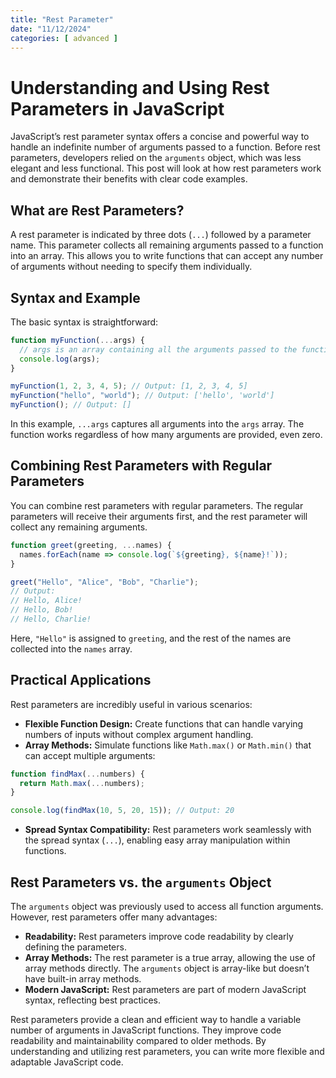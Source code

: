 ```yaml
---
title: "Rest Parameter"
date: "11/12/2024"
categories: [ advanced ]
---
```


# Understanding and Using Rest Parameters in JavaScript

JavaScript's rest parameter syntax offers a concise and powerful way to handle an indefinite number of arguments passed to a function.  Before rest parameters, developers relied on the `arguments` object, which was less elegant and less functional. This post will look at how rest parameters work and demonstrate their benefits with clear code examples.


## What are Rest Parameters?

A rest parameter is indicated by three dots (`...`) followed by a parameter name. This parameter collects all remaining arguments passed to a function into an array.  This allows you to write functions that can accept any number of arguments without needing to specify them individually.


## Syntax and Example

The basic syntax is straightforward:

```javascript
function myFunction(...args) {
  // args is an array containing all the arguments passed to the function
  console.log(args); 
}

myFunction(1, 2, 3, 4, 5); // Output: [1, 2, 3, 4, 5]
myFunction("hello", "world"); // Output: ['hello', 'world']
myFunction(); // Output: []
```

In this example, `...args` captures all arguments into the `args` array. The function works regardless of how many arguments are provided, even zero.


## Combining Rest Parameters with Regular Parameters

You can combine rest parameters with regular parameters.  The regular parameters will receive their arguments first, and the rest parameter will collect any remaining arguments.

```javascript
function greet(greeting, ...names) {
  names.forEach(name => console.log(`${greeting}, ${name}!`));
}

greet("Hello", "Alice", "Bob", "Charlie"); 
// Output:
// Hello, Alice!
// Hello, Bob!
// Hello, Charlie!
```

Here, `"Hello"` is assigned to `greeting`, and the rest of the names are collected into the `names` array.


## Practical Applications

Rest parameters are incredibly useful in various scenarios:

* **Flexible Function Design:** Create functions that can handle varying numbers of inputs without complex argument handling.
* **Array Methods:**  Simulate functions like `Math.max()` or `Math.min()` that can accept multiple arguments:

```javascript
function findMax(...numbers) {
  return Math.max(...numbers);
}

console.log(findMax(10, 5, 20, 15)); // Output: 20
```

* **Spread Syntax Compatibility:** Rest parameters work seamlessly with the spread syntax (`...`), enabling easy array manipulation within functions.


##  Rest Parameters vs. the `arguments` Object

The `arguments` object was previously used to access all function arguments. However, rest parameters offer many advantages:

* **Readability:** Rest parameters improve code readability by clearly defining the parameters.
* **Array Methods:**  The rest parameter is a true array, allowing the use of array methods directly. The `arguments` object is array-like but doesn't have built-in array methods.
* **Modern JavaScript:** Rest parameters are part of modern JavaScript syntax, reflecting best practices.




Rest parameters provide a clean and efficient way to handle a variable number of arguments in JavaScript functions. They improve code readability and maintainability compared to older methods. By understanding and utilizing rest parameters, you can write more flexible and adaptable JavaScript code.


